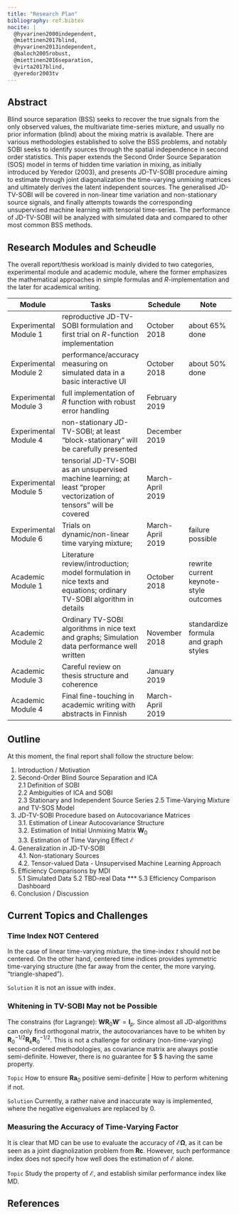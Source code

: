 ```yaml
---
title: "Research Plan"
bibliography: ref.bibtex
nocite: | 
  @hyvarinen2000independent,
  @miettinen2017blind,
  @hyvarinen2013independent,
  @baloch2005robust,
  @miettinen2016separation,
  @virta2017blind,
  @yeredor2003tv 
---
```


## Abstract

Blind source separation (BSS) seeks to recover the true signals from the only observed values, the multivariate time-series mixture, and usually no prior information (blind) about the mixing matrix is available. There are various methodologies established to solve the BSS problems, and notably SOBI seeks to identify sources through the spatial independence in second order statistics. This paper extends the Second Order Source Separation (SOS) model   in terms of hidden time variation in mixing, as initially introduced by Yeredor (2003), and presents JD-TV-SOBI procedure aiming to estimate through joint diagonalization the time-varying unmixing matrices and ultimately derives the latent independent sources. The generalised JD-TV-SOBI will be covered in non-linear time variation and non-stationary source signals, and finally attempts towards the corresponding unsupervised machine learning with tensorial time-series. The performance of JD-TV-SOBI will be analyzed with simulated data and compared to other most common BSS methods. 

## Research Modules and Scheudle

The overall report/thesis workload is mainly divided to two categories, experimental module and academic module, where the former emphasizes the mathematical approaches in simple formulas and _R_-implementation and the later for academical writing.

| Module                | Tasks                                                                                                                | Schedule         | Note                                   |
|-----------------------|----------------------------------------------------------------------------------------------------------------------|------------------|----------------------------------------|
| Experimental Module 1 | reproductive JD-TV-SOBI formulation and first trial on _R_-function implementation                                   | October 2018     | about 65% done                         |
| Experimental Module 2 | performance/accuracy measuring on simulated data in a basic interactive UI                                           | October 2018     | about 50% done                         |
| Experimental Module 3 | full implementation of _R_ function with robust error handling                                                       | February 2019    |                                        |
| Experimental Module 4 | non-stationary JD-TV-SOBI; at least "block-stationary" will be carefully presented                                   | December 2019    |                                        |
| Experimental Module 5 | tensorial JD-TV-SOBI as an unsupervised machine learning; at least "proper vectorization of tensors" will be covered | March-April 2019 |                                        |
| Experimental Module 6 | Trials on dynamic/non-linear time varying mixture;                                                                   | March-April 2019 | failure possible                       |
| Academic Module 1     | Literature review/introduction; model formulation in nice texts and equations; ordinary TV-SOBI algorithm in details | October 2018     | rewrite current keynote-style outcomes |
| Academic Module 2     | Ordinary TV-SOBI algorithms in nice text and graphs; Simulation data performance well written                        | November 2018    | standardize formula and graph styles   |
| Academic Module 3     | Careful review on thesis structure and coherence                                                                     | January 2019     |                                        |
| Academic Module 4     | Final fine-touching in academic writing with abstracts in Finnish                                                    | March-April 2019 |                                        |


## Outline

At this moment, the final report shall follow the structure below:

 1. Introduction / Motivation
 2. Second-Order Blind Source Separation and ICA  
  2.1 Definition of SOBI  
  2.2 Ambiguities of ICA and SOBI  
  2.3 Stationary and Independent Source Series
  2.5 Time-Varying Mixture and TV-SOS Model
 3. JD-TV-SOBI Procedure based on Autocovariance Matrices  
  3.1. Estimation of Linear Autocovariance Structure  
  3.2. Estimation of Initial Unmixing Matrix $\boldsymbol W_0$  
  3.3. Estimation of Time Varying Effect   $\boldsymbol{\mathcal E}$
 4. Generalization in JD-TV-SOBI  
  4.1. Non-stationary Sources  
  4.2. Tensor-valued Data - Unsupervised Machine Learning Approach
 5. Efficiency Comparisons by MDI  
  5.1 Simulated Data
  5.2 TBD-real Data  ***
  5.3 Efficiency Comparison Dashboard  
 6. Conclusion / Discussion

## Current Topics and Challenges

### Time Index NOT Centered

In the case of linear time-varying mixture, the time-index $t$ should not be centered. On the other hand, centered time indices provides symmetric time-varying structure (the far away from the center, the more varying. "triangle-shaped").

`Solution` it is not an issue with index.

### Whitening in TV-SOBI May not be Possible

The constrains (for Lagrange): $\boldsymbol{W R}_0 \boldsymbol W' = \boldsymbol I_p$. Since almost all JD-algorithms can only find orthogonal matrix, the autocovariances have to be whiten by $\boldsymbol R_0^{-1/2} \boldsymbol R_k \boldsymbol R_0^{-1/2}$. This is not a challenge for ordinary (non-time-varying) second-ordered methodologies, as covariance matrix are always postie semi-definite. However, there is no guarantee for $ \boldsymbol{Ra}$ having the same property.

`Topic` How to ensure $\boldsymbol {Ra}_0$ positive semi-definite | How to perform whitening if not.

`Solution` Currently, a rather naive and inaccurate way is implemented, where the negative eigenvalues are replaced by 0.

### Measuring the Accuracy of Time-Varying Factor

It is clear that MD can be use to evaluate the accuracy of $\boldsymbol{\mathcal E \Omega}$, as it can be seen as a joint diagnolization problem from $\boldsymbol{Rc}$. However, such performance index does not specify how well does the estimation of $\boldsymbol{\mathcal E}$ alone.

`Topic` Study the property of $\boldsymbol{\mathcal E}$, and establish similar performance index like MD.

## References